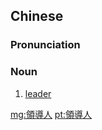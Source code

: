 {{also|领导人}}
==Chinese==
{{zh-forms|s=领导人|type=21}}

===Pronunciation===
{{zh-pron
|m=lǐngdǎorén
|c=ling5 dou6 jan4
|cat=n
}}

===Noun===
{{zh-noun}}

# [[leader]]

[[mg:領導人]]
[[pt:領導人]]